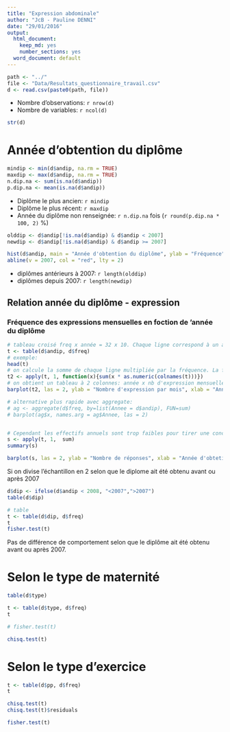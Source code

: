 ```yaml
---
title: "Expression abdominale"
author: "JcB - Pauline DENNI"
date: "29/01/2016"
output:
  html_document:
    keep_md: yes
    number_sections: yes
  word_document: default
---
```


```r
path <- "../"
file <- "Data/Resultats_questionnaire_travail.csv"
d <- read.csv(paste0(path, file))

```

- Nombre d'observations: `r nrow(d)`
- Nombre de variables: `r ncol(d)`

```r
str(d)

```

Année d'obtention du diplôme
============================

```r
mindip <- min(d$andip, na.rm = TRUE)
maxdip <- max(d$andip, na.rm = TRUE)
n.dip.na <- sum(is.na(d$andip))
p.dip.na <- mean(is.na(d$andip))

```

- Diplôme le plus ancien: `r mindip`
- Diplôme le plus récent: `r maxdip`
- Année du diplôme non renseignée: `r n.dip.na` fois (`r round(p.dip.na * 100, 2)` %)

```r
olddip <- d$andip[!is.na(d$andip) & d$andip < 2007]
newdip <- d$andip[!is.na(d$andip) & d$andip >= 2007]

hist(d$andip, main = "Année d'obtention du diplôme", ylab = "Fréquence", col = "cornflowerblue", border = "white", xlab = "")
abline(v = 2007, col = "red", lty = 2)

```

- diplômes antérieurs à 2007: `r length(olddip)`
- diplômes depuis 2007: `r length(newdip)`

Relation année du diplôme - expression
--------------------------------------

### Fréquence des expressions mensuelles en foction de 'année du diplôme
```r
# tableau croisé freq x année = 32 x 10. Chaque ligne correspond à un années. Les colonnes corrzspondent aux féquences mensuelles.
t <- table(d$andip, d$freq)
# exemple:
head(t)
# on calcule la somme de chaque ligne multipliée par la fréquence. La fréquence est connée par le nom des colonnes transformées en numérique:
t2 <- apply(t, 1, function(x){sum(x * as.numeric(colnames(t)))})
# on obtient un tableau à 2 colonnes: année x nb d'expression mensuelle
barplot(t2, las = 2, ylab = "Nombre d'expression par mois", xlab = "Année d'obtention du diplôme", main = "Expression utérine et année du diplôme")

# alternative plus rapide avec aggregate:
# ag <- aggregate(d$freq, by=list(Annee = d$andip), FUN=sum)
# barplot(ag$x, names.arg = ag$Annee, las = 2)


# Cependant les effectifs annuels sont trop faibles pour tirer une conclusion: en moyenne 4 SF par année.
s <- apply(t, 1,  sum)
summary(s)

barplot(s, las = 2, ylab = "Nombre de réponses", xlab = "Année d'obtetion du diplôme", main = " Effectif de l'échantillon et année du diplôme")

```

Si on divise l'échantillon en 2 selon que le diplome ait été obtenu avant ou après 2007

```r
d$dip <- ifelse(d$andip < 2008, "<2007",">2007")
table(d$dip)

# table
t <- table(d$dip, d$freq)
t
fisher.test(t)

```
Pas de différence de comportement selon que le diplôme ait été obtenu avant ou après 2007.

Selon le type de maternité
==========================

```r
table(d$type)

t <- table(d$type, d$freq)
t

# fisher.test(t)

chisq.test(t)
```


Selon le type d'exercice
========================

```r
t <- table(d$pp, d$freq)
t

chisq.test(t)
chisq.test(t)$residuals

fisher.test(t)
```


